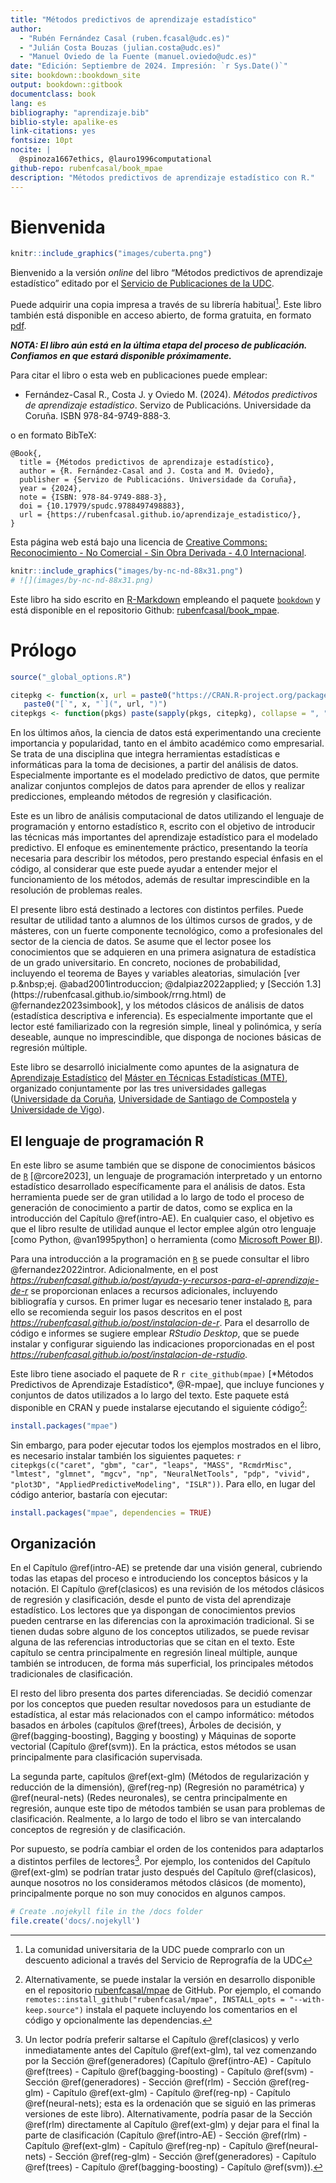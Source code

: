 ```yaml
--- 
title: "Métodos predictivos de aprendizaje estadístico"
author: 
  - "Rubén Fernández Casal (ruben.fcasal@udc.es)"
  - "Julián Costa Bouzas (julian.costa@udc.es)"
  - "Manuel Oviedo de la Fuente (manuel.oviedo@udc.es)"
date: "Edición: Septiembre de 2024. Impresión: `r Sys.Date()`"
site: bookdown::bookdown_site
output: bookdown::gitbook
documentclass: book
lang: es
bibliography: "aprendizaje.bib"
biblio-style: apalike-es
link-citations: yes
fontsize: 10pt
nocite: |
  @spinoza1667ethics, @lauro1996computational
github-repo: rubenfcasal/book_mpae
description: "Métodos predictivos de aprendizaje estadístico con R."
---
```


# Bienvenida {-}


```r
knitr::include_graphics("images/cuberta.png") 
``` 
Bienvenido a la versión *online* del libro "Métodos predictivos de aprendizaje estadístico" editado por el [Servicio de Publicaciones de la UDC](https://www.udc.es/en/publicacions/).

Puede adquirir una copia impresa a través de su librería habitual^[La comunidad universitaria de la UDC puede comprarlo con un descuento adicional a través del Servicio de Reprografía de la UDC].
Este libro también está disponible en acceso abierto, de forma gratuita, en formato [pdf](https://rubenfcasal.github.io/aprendizaje_estadistico/book_mpae.pdf). 

***NOTA: El libro aún está en la última etapa del proceso de publicación. Confiamos en que estará disponible próximamente.***

Para citar el libro o esta web en publicaciones puede emplear:

* Fernández-Casal R., Costa J. y Oviedo M. (2024). *Métodos predictivos de aprendizaje estadístico*. Servizo de Publicacións. Universidade da Coruña. ISBN 978-84-9749-888-3.

o en formato BibTeX:

```
@Book{,
  title = {Métodos predictivos de aprendizaje estadístico},
  author = {R. Fernández-Casal and J. Costa and M. Oviedo},
  publisher = {Servizo de Publicacións. Universidade da Coruña},
  year = {2024},
  note = {ISBN: 978-84-9749-888-3},
  doi = {10.17979/spudc.9788497498883},
  url = {https://rubenfcasal.github.io/aprendizaje_estadistico/},
}
```  

Esta página web está bajo una licencia de [Creative Commons: Reconocimiento - No Comercial - Sin Obra Derivada - 4.0 Internacional](https://creativecommons.org/licenses/by-nc-nd/4.0/deed.es_ES).

```r
knitr::include_graphics("images/by-nc-nd-88x31.png") 
# ![](images/by-nc-nd-88x31.png)
``` 

Este libro ha sido escrito en [R-Markdown](http://rmarkdown.rstudio.com) empleando el paquete [`bookdown`](https://bookdown.org/yihui/bookdown/) y está disponible en el repositorio Github: [rubenfcasal/book_mpae](https://github.com/rubenfcasal/book_mpae). 


# Prólogo {-}

\markboth{Prólogo}{}

```r
source("_global_options.R")

citepkg <- function(x, url = paste0("https://CRAN.R-project.org/package=", x))
   paste0("[`", x, "`](", url, ")")
citepkgs <- function(pkgs) paste(sapply(pkgs, citepkg), collapse = ", ")
```


En los últimos años, la ciencia de datos está experimentando una creciente importancia y popularidad, tanto en el ámbito académico como empresarial. 
Se trata de una disciplina que integra herramientas estadísticas e informáticas para la toma de decisiones, a partir del análisis de datos. 
Especialmente importante es el modelado predictivo de datos, que permite analizar conjuntos complejos de datos para aprender de ellos y realizar predicciones, empleando métodos de regresión y clasificación.

Este es un libro de análisis computacional de datos utilizando el lenguaje de programación y entorno estadístico `R`, escrito con el objetivo de introducir las técnicas más importantes del aprendizaje estadístico para el modelado predictivo. 
El enfoque es eminentemente práctico, presentando la teoría necesaria para describir los métodos, pero prestando especial énfasis en el código, al considerar que este puede ayudar a entender mejor el funcionamiento de los métodos, además de resultar imprescindible en la resolución de problemas reales.

El presente libro está destinado a lectores con distintos perfiles. 
Puede resultar de utilidad tanto a alumnos de los últimos cursos de grados, y de másteres, con un fuerte componente tecnológico, como a profesionales del sector de la ciencia de datos. 
Se asume que el lector posee los conocimientos que se adquieren en una primera asignatura de estadística de un grado universitario. 
En concreto, nociones de probabilidad, incluyendo el teorema de Bayes y variables aleatorias, simulación [ver p.&nbsp;ej. @abad2001introduccion; @dalpiaz2022applied; y [Sección 1.3](https://rubenfcasal.github.io/simbook/rrng.html) de @fernandez2023simbook], y los métodos clásicos de análisis de datos (estadística descriptiva e inferencia). 
Es especialmente importante que el lector esté familiarizado con la regresión simple, lineal y polinómica, y sería deseable, aunque no imprescindible, que disponga de nociones básicas de regresión múltiple.

Este libro se desarrolló inicialmente como apuntes de la asignatura de [Aprendizaje Estadístico](http://eamo.usc.es/pub/mte/index.php?option=com_content&view=article&id=2202&idm=47&a%C3%B1o=2023) del [Máster en Técnicas Estadísticas (MTE)](http://eio.usc.es/pub/mte), organizado conjuntamente por las tres universidades gallegas ([Universidade da Coruña](https://www.udc.gal), [Universidade de Santiago de Compostela](https://www.usc.gal) y [Universidade de Vigo](https://www.uvigo.gal)).


## El lenguaje de programación R {-}

En este libro se asume también que se dispone de conocimientos básicos de [`R`](https://www.r-project.org) [@rcore2023], un lenguaje de programación interpretado y un entorno estadístico desarrollado específicamente para el análisis de datos. 
Esta herramienta puede ser de gran utilidad a lo largo de todo el proceso de generación de conocimiento a partir de datos, como se explica en la introducción del Capítulo \@ref(intro-AE). 
En cualquier caso, el objetivo es que el libro resulte de utilidad aunque el lector emplee algún otro lenguaje [como Python, @van1995python] o herramienta (como [Microsoft Power BI](https://powerbi.microsoft.com)). 

Para una introducción a la programación en [`R`](https://www.r-project.org) se puede consultar el libro @fernandez2022intror. 
Adicionalmente, en el post [*https://rubenfcasal.github.io/post/ayuda-y-recursos-para-el-aprendizaje-de-r*](https://rubenfcasal.github.io/post/ayuda-y-recursos-para-el-aprendizaje-de-r) se proporcionan enlaces a recursos adicionales, incluyendo bibliografía y cursos.
En primer lugar es necesario tener instalado [`R`](https://www.r-project.org), para ello se recomienda seguir los pasos descritos en el post [*https://rubenfcasal.github.io/post/instalacion-de-r*](https://rubenfcasal.github.io/post/instalacion-de-r).
Para el desarrollo de código e informes se sugiere emplear *RStudio Desktop*, que se puede instalar y configurar siguiendo las indicaciones proporcionadas en el post [*https://rubenfcasal.github.io/post/instalacion-de-rstudio*](https://rubenfcasal.github.io/post/instalacion-de-rstudio).

Este libro tiene asociado el paquete de R `r cite_github(mpae)` [*Métodos Predictivos de Aprendizaje Estadístico*, @R-mpae], que incluye funciones y conjuntos de datos utilizados a lo largo del texto.
Este paquete está disponible en CRAN y puede instalarse ejecutando el siguiente código[^instalacion-1]:

```r
install.packages("mpae")
```

[^instalacion-1]: Alternativamente, se puede instalar la versión en desarrollo disponible en el repositorio [rubenfcasal/mpae](https://github.com/rubenfcasal/mpae) de GitHub.
Por ejemplo, el comando `remotes::install_github("rubenfcasal/mpae", INSTALL_opts = "--with-keep.source")` instala el paquete incluyendo los comentarios en el código y opcionalmente las dependencias. 

Sin embargo, para poder ejecutar todos los ejemplos mostrados en el libro, es necesario instalar también los siguientes paquetes:
`r citepkgs(c("caret", "gbm", "car", "leaps", "MASS", "RcmdrMisc", "lmtest", "glmnet", "mgcv", "np", "NeuralNetTools", "pdp", "vivid", "plot3D", "AppliedPredictiveModeling", "ISLR"))`.
Para ello, en lugar del código anterior, bastaría con ejecutar:

```r
install.packages("mpae", dependencies = TRUE)
```


## Organización {-}

En el Capítulo \@ref(intro-AE) se pretende dar una visión general, cubriendo todas las etapas del proceso e introduciendo los conceptos básicos y la notación. 
El Capítulo \@ref(clasicos) es una revisión de los métodos clásicos de regresión y clasificación, desde el punto de vista del aprendizaje estadístico. 
Los lectores que ya dispongan de conocimientos previos pueden centrarse en las diferencias con la aproximación tradicional.
Si se tienen dudas sobre alguno de los conceptos utilizados, se puede revisar alguna de las referencias introductorias que se citan en el texto.
Este capítulo se centra principalmente en regresión lineal múltiple, aunque también se introducen, de forma más superficial, los principales métodos tradicionales de clasificación.

El resto del libro presenta dos partes diferenciadas.
Se decidió comenzar por los conceptos que pueden resultar novedosos para un estudiante de estadística, al estar más relacionados con el campo informático: métodos basados en árboles (capítulos \@ref(trees), Árboles de decisión, y \@ref(bagging-boosting), Bagging y boosting) y Máquinas de soporte vectorial (Capítulo \@ref(svm)).
En la práctica, estos métodos se usan principalmente para clasificación supervisada.

La segunda parte, capítulos \@ref(ext-glm) (Métodos de regularización y reducción de la dimensión), \@ref(reg-np) (Regresión no paramétrica) y \@ref(neural-nets) (Redes neuronales), se centra principalmente en regresión, aunque este tipo de métodos también se usan para problemas de clasificación.
Realmente, a lo largo de todo el libro se van intercalando conceptos de regresión y de clasificación.

Por supuesto, se podría cambiar el orden de los contenidos para adaptarlos a distintos perfiles de lectores[^organizacion-1].
Por ejemplo, los contenidos del Capítulo \@ref(ext-glm) se podrían tratar justo después del Capítulo \@ref(clasicos), aunque nosotros no los consideramos métodos clásicos (de momento), principalmente porque no son muy conocidos en algunos campos.

[^organizacion-1]: Un lector podría preferir saltarse el Capítulo \@ref(clasicos) y verlo inmediatamente antes del Capítulo \@ref(ext-glm), tal vez comenzando por la Sección \@ref(generadores) (Capítulo \@ref(intro-AE) - Capítulo \@ref(trees) - Capítulo \@ref(bagging-boosting) - Capítulo \@ref(svm) - Sección \@ref(generadores) - Sección \@ref(rlm) - Sección \@ref(reg-glm) - Capítulo \@ref(ext-glm) - Capítulo \@ref(reg-np) - Capítulo \@ref(neural-nets); esta es la ordenación que se siguió en las primeras versiones de este libro).
Alternativamente, podría pasar de la Sección \@ref(rlm) directamente al Capítulo \@ref(ext-glm) y dejar para el final la parte de clasificación (Capítulo \@ref(intro-AE) - Sección \@ref(rlm) - Capítulo \@ref(ext-glm) - Capítulo \@ref(reg-np) - Capítulo \@ref(neural-nets) - Sección \@ref(reg-glm) - Sección \@ref(generadores) - Capítulo \@ref(trees) - Capítulo \@ref(bagging-boosting) - Capítulo \@ref(svm)).


```r
# Create .nojekyll file in the /docs folder
file.create('docs/.nojekyll')
```


